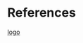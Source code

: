 # References {.unnumbered}

::: {#refs}
[logo](https://dribbble.com/shots/3937382-Duke-University-Chapel)
:::
